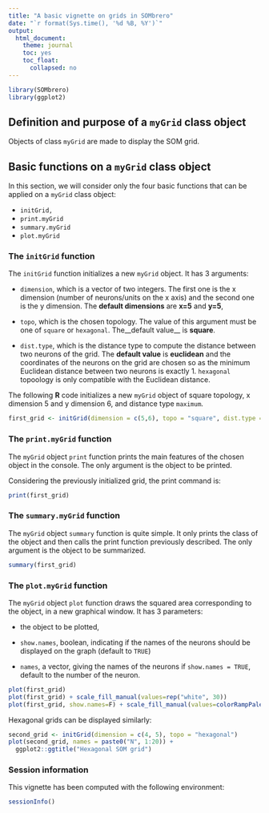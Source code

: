 ```yaml
---
title: "A basic vignette on grids in SOMbrero"
date: "`r format(Sys.time(), '%d %B, %Y')`"
output:
  html_document:
    theme: journal
    toc: yes
    toc_float:
      collapsed: no
---
```


<!--
%\VignetteEngine{knitr::knitr}
%\VignetteIndexEntry{A basic vignette on grids in SOMbrero}
%\VignettePackage{SOMbrero}
-->

```r
library(SOMbrero)
library(ggplot2)
```

## Definition and purpose of a `myGrid` class object

Objects of class `myGrid` are made to display the SOM grid. 

## Basic functions on a `myGrid` class object

In this section, we will consider only the four basic functions that can be 
applied on a `myGrid` class object:

* `initGrid,`
* `print.myGrid`
* `summary.myGrid`
* `plot.myGrid`

### The `initGrid` function

The `initGrid` function initializes a new `myGrid` object. It has 3 arguments:

* ```dimension```, which is a vector of two integers. The first one is the x
dimension (number of neurons/units on the x axis) and the second one is the y 
dimension. The __default dimensions__ are __x=5__ and  __y=5__,

* ```topo```, which is the chosen topology. The value of this argument must be
one of  ```square``` or `hexagonal`. The__default value__ is __square__.

* ```dist.type```, which is the distance type to compute the distance between
two neurons of the grid. The __default value__ is __euclidean__ and the 
coordinates of the neurons on the grid are chosen so as the minimum Euclidean
distance between two neurons is exactly 1. `hexagonal` topoology is only 
compatible with the Euclidean distance.

The following **R** code initializes a new `myGrid` object of square topology, x 
dimension 5 and y dimension 6, and distance type ```maximum```.

```r
first_grid <- initGrid(dimension = c(5,6), topo = "square", dist.type = "maximum")
```

### The `print.myGrid` function

The `myGrid` object `print` function prints the main features of the chosen 
object in the console. The only argument is the object to be printed.

Considering the previously initialized grid, the print command is:

```r
print(first_grid)
```

### The `summary.myGrid` function

The `myGrid` object `summary` function is quite simple. It only prints the class
of the object and then calls the print function previously described. The only 
argument is the object to be summarized.

```r
summary(first_grid)
```

### The `plot.myGrid` function

The `myGrid` object `plot` function draws the squared area corresponding to the 
object, in a new graphical window. It has 3 parameters:

* the object to be plotted,

* `show.names`, boolean, indicating if the names of the neurons should be displayed on the graph (default to `TRUE`)

* `names`, a vector, giving the names of the neurons if `show.names = TRUE`, default to the number of the neuron.


```r
plot(first_grid)
plot(first_grid) + scale_fill_manual(values=rep("white", 30))
plot(first_grid, show.names=F) + scale_fill_manual(values=colorRampPalette(c("white", "pink", "purple"))(30))
```

Hexagonal grids can be displayed similarly:
```r
second_grid <- initGrid(dimension = c(4, 5), topo = "hexagonal")
plot(second_grid, names = paste0("N", 1:20)) + 
  ggplot2::ggtitle("Hexagonal SOM grid")
```


### Session information

This vignette has been computed with the following environment:
```r
sessionInfo()
```